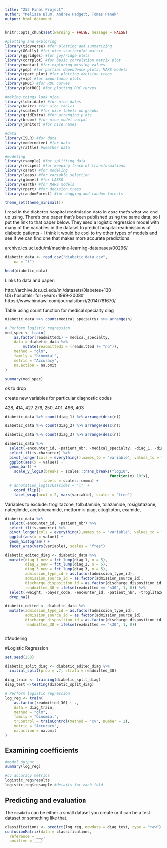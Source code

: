 ---
title: "253 Final Project"
author: "Melissa Blum, Andrew Padgett, Tomas Panek"
output: html_document
---

```{r setup, include=FALSE}
knitr::opts_chunk$set(warning = FALSE, message = FALSE)
```

```{r, echo=FALSE}
#plotting and exploring
library(tidyverse) #for plotting and summarizing
library(GGally) #for nice scatterplot matrix 
library(ggridges) #for joy/ridge plots
library(corrplot) #for basic correlation matrix plot
library(naniar) #for exploring missing values
library(pdp) #for partial dependence plots, MARS models
library(rpart.plot) #for plotting decision trees
library(vip) #for importance plots
library(pROC) #for ROC curves
library(plotROC) #for plotting ROC curves

#making things look nice
library(lubridate) #for nice dates
library(knitr) #for nice tables
library(scales) #for nice labels on graphs
library(gridExtra) #for arranging plots
library(broom) #for nice model output
library(janitor) #for nice names

#data
library(ISLR) #for data
library(moderndive) #for data
library(rattle) #weather data

#modeling
library(rsample) #for splitting data
library(recipes) #for keeping track of transformations
library(caret) #for modeling
library(leaps) #for variable selection
library(glmnet) #for LASSO
library(earth) #for MARS models
library(rpart) #for decision trees
library(randomForest) #for bagging and random forests

theme_set(theme_minimal())
```

I read in the diabetes hospital readmission data in case that's what we end up using. There's one paper that's been published using the same data, so I put the link to that paper below. They used a logistic regression model with many of the variables in the dataset to predict hospital readmissions of diabetic patients - I think it would be cool to try other types of models and see if we can find one that makes more accurate predictions.

archive.ics.uci.edu/ml/machine-learning-databases/00296/

```{r}
diabetic_data <- read_csv("diabetic_data.csv", 
    na = "?")
```

```{r}
head(diabetic_data)
```

Links to data and paper:

http://archive.ics.uci.edu/ml/datasets/Diabetes+130-US+hospitals+for+years+1999-2008#
https://www.hindawi.com/journals/bmri/2014/781670/

Table using count function for medical specialty diag 

```{r}
diabetic_data %>% count(medical_specialty) %>% arrange(n)

```

```{r}

# Perform logistic regression
med_spec <- train(
    as.factor(readmitted1) ~ medical_specialty,
    data = diabetic_data %>%
        mutate(readmitted1 = (readmitted != "no")),
    method = "glm",
    family = "binomial",
    metric = "Accuracy",
    na.action = na.omit
)
```

```{r}
summary(med_spec)
```
ok to drop

create new variables for particular diagnostic codes

428, 414, 427
276, 250, 401, 496, 403, 

```{r}
diabetic_data %>% count(diag_1) %>% arrange(desc(n))
```
```{r}
diabetic_data %>% count(diag_2) %>% arrange(desc(n))
```

```{r}
diabetic_data %>% count(diag_3) %>% arrange(desc(n))
```

```{r, fig.height = 18, fig.width = 10}
diabetic_data %>% 
  select(-encounter_id, -patient_nbr, -medical_specialty, -diag_1, -diag_2, -diag_3) %>% 
  select_if(is.character) %>% 
  pivot_longer(cols = everything(),names_to = "variable", values_to = "value") %>% 
  ggplot(aes(x = value)) +
  geom_bar() +
    scale_y_log10(breaks = scales::trans_breaks("log10",
                                               function(x) 10^x),
                 labels = scales::comma) + 
  # annotation_logticks(sides = "l") +
    coord_flip()+
    facet_wrap(ncol = 2, vars(variable), scales = "free")
```

Variables to exclude: troglitazone, tolbutamide, tolazamide, rosiglatazone, nateglinide, acetohexamide, metformin-piag, citoglipton, examide, 

```{r}
diabetic_data %>% 
  select(-encounter_id, -patient_nbr) %>% 
  select_if(is.numeric) %>% 
  pivot_longer(cols = everything(),names_to = "variable", values_to = "value") %>% 
  ggplot(aes(x = value)) +
  geom_histogram() +
  facet_wrap(vars(variable), scales = "free")
```


```{r}
diabetic_edited_diag <- diabetic_data %>%
  mutate(diag_1_new = fct_lump(diag_1, n = 5),
         diag_2_new = fct_lump(diag_2, n = 5),
         diag_3_new = fct_lump(diag_3, n = 5),
         admission_type_id = as.factor(admission_type_id),
         admission_source_id = as.factor(admission_source_id),
         discharge_disposition_id = as.factor(discharge_disposition_id),
         readmitted_30 = ifelse(readmitted == "<30", 1, 0)) %>%
  select(-weight, -payer_code, -encounter_id, -patient_nbr, -troglitazone, -tolbutamide, -tolazamide, -rosiglitazone, -repaglinide, -nateglinide, -acetohexamide, -`metformin-pioglitazone`, -citoglipton, -examide, -miglitol, -`metformin-rosiglitazone`,-`glimepiride-pioglitazone`, -`glipizide-metformin`,-chlorpropamide, -acarbose, -diag_1, -diag_2, -diag_3, -readmitted, -medical_specialty) %>%
  drop_na()


```


```{r}
diabetic_edited <- diabetic_data %>%
  mutate(admission_type_id = as.factor(admission_type_id),
         admission_source_id = as.factor(admission_source_id),
         discharge_disposition_id = as.factor(discharge_disposition_id),
         readmitted_30 = ifelse(readmitted == "<30", 1, 0))
  
```



#Modeling

#Logistic Regression

```{r}
set.seed(253)

diabetic_split_diag <- diabetic_edited_diag %>% 
  initial_split(prop = .7, strata = readmitted_30)

diag_train <- training(diabetic_split_diag)
diag_test <-testing(diabetic_split_diag)

```

```{r}
# Perform logistic regression
log_reg <- train(
    as.factor(readmitted_30) ~ .,
    data = diag_train,
    method = "glm",
    family = "binomial",
    trControl = trainControl(method = "cv", number = 2),
    metric = "Accuracy",
    na.action = na.omit
)
```

## Examining coefficients

```{r, eval=FALSE}
#model output
summary(log_reg)

#cv accuracy metrics
logistic_reg$results
logistic_reg$resample #details for each fold
```

## Predicting and evaluation

The `newdata` can be either a small dataset you create or it can be a test dataset or something like that. 

```{r, eval=FALSE}

classifications <- predict(log_reg, newdata = diag_test, type = "raw")
confusionMatrix(data = classifications, 
  reference = ___, 
  positive = ___)
```

